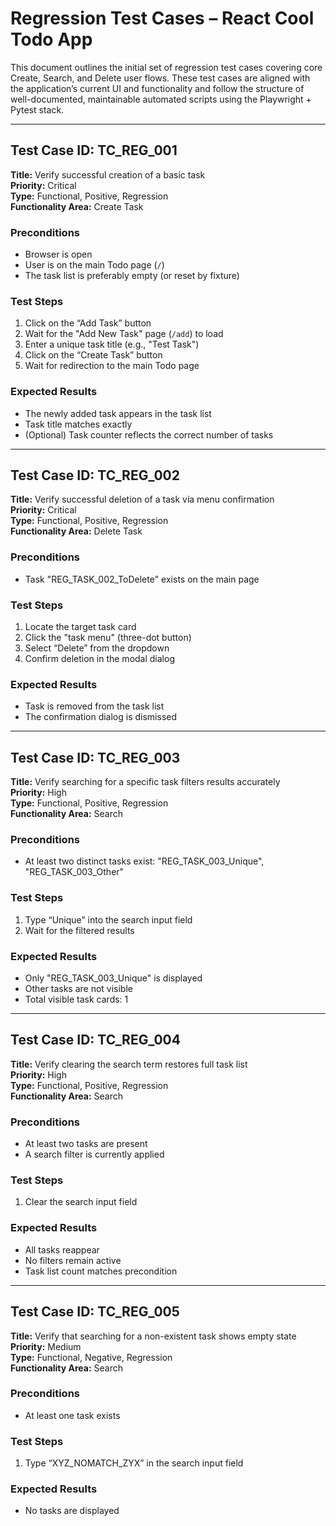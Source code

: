 # Regression Test Cases – React Cool Todo App

This document outlines the initial set of regression test cases covering core Create, Search, and Delete user flows. These test cases are aligned with the application’s current UI and functionality and follow the structure of well-documented, maintainable automated scripts using the Playwright + Pytest stack.

---

## Test Case ID: TC_REG_001

**Title:** Verify successful creation of a basic task  
**Priority:** Critical  
**Type:** Functional, Positive, Regression  
**Functionality Area:** Create Task

### Preconditions

- Browser is open
- User is on the main Todo page (`/`)
- The task list is preferably empty (or reset by fixture)

### Test Steps

1. Click on the “Add Task” button
2. Wait for the "Add New Task" page (`/add`) to load
3. Enter a unique task title (e.g., "Test Task")
4. Click on the “Create Task” button
5. Wait for redirection to the main Todo page

### Expected Results

- The newly added task appears in the task list
- Task title matches exactly
- (Optional) Task counter reflects the correct number of tasks

---

## Test Case ID: TC_REG_002

**Title:** Verify successful deletion of a task via menu confirmation  
**Priority:** Critical  
**Type:** Functional, Positive, Regression  
**Functionality Area:** Delete Task

### Preconditions

- Task "REG_TASK_002_ToDelete" exists on the main page

### Test Steps

1. Locate the target task card
2. Click the "task menu" (three-dot button)
3. Select “Delete” from the dropdown
4. Confirm deletion in the modal dialog

### Expected Results

- Task is removed from the task list
- The confirmation dialog is dismissed

---

## Test Case ID: TC_REG_003

**Title:** Verify searching for a specific task filters results accurately  
**Priority:** High  
**Type:** Functional, Positive, Regression  
**Functionality Area:** Search

### Preconditions

- At least two distinct tasks exist: "REG_TASK_003_Unique", "REG_TASK_003_Other"

### Test Steps

1. Type “Unique” into the search input field
2. Wait for the filtered results

### Expected Results

- Only "REG_TASK_003_Unique" is displayed
- Other tasks are not visible
- Total visible task cards: 1

---

## Test Case ID: TC_REG_004

**Title:** Verify clearing the search term restores full task list  
**Priority:** High  
**Type:** Functional, Positive, Regression  
**Functionality Area:** Search

### Preconditions

- At least two tasks are present
- A search filter is currently applied

### Test Steps

1. Clear the search input field

### Expected Results

- All tasks reappear
- No filters remain active
- Task list count matches precondition

---

## Test Case ID: TC_REG_005

**Title:** Verify that searching for a non-existent task shows empty state  
**Priority:** Medium  
**Type:** Functional, Negative, Regression  
**Functionality Area:** Search

### Preconditions

- At least one task exists

### Test Steps

1. Type “XYZ_NOMATCH_ZYX” in the search input field

### Expected Results

- No tasks are displayed